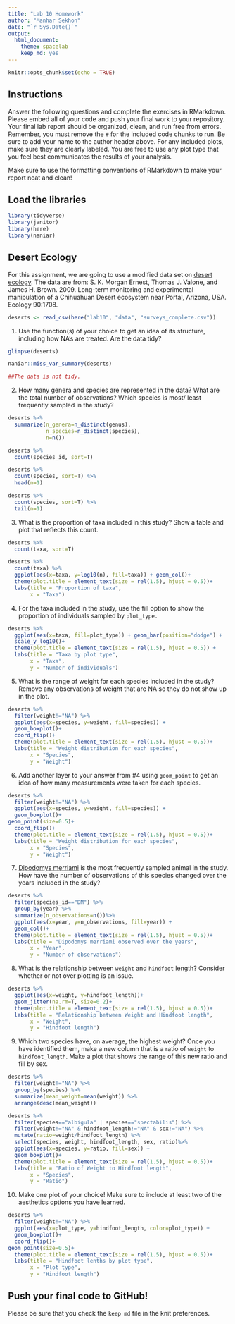 ```yaml
---
title: "Lab 10 Homework"
author: "Manhar Sekhon"
date: "`r Sys.Date()`"
output:
  html_document: 
    theme: spacelab
    keep_md: yes
---
```


```r
knitr::opts_chunk$set(echo = TRUE)
```

## Instructions
Answer the following questions and complete the exercises in RMarkdown. Please embed all of your code and push your final work to your repository. Your final lab report should be organized, clean, and run free from errors. Remember, you must remove the `#` for the included code chunks to run. Be sure to add your name to the author header above. For any included plots, make sure they are clearly labeled. You are free to use any plot type that you feel best communicates the results of your analysis.  

Make sure to use the formatting conventions of RMarkdown to make your report neat and clean!  

## Load the libraries
```r
library(tidyverse)
library(janitor)
library(here)
library(naniar)
``` 

## Desert Ecology
For this assignment, we are going to use a modified data set on [desert ecology](http://esapubs.org/archive/ecol/E090/118/). The data are from: S. K. Morgan Ernest, Thomas J. Valone, and James H. Brown. 2009. Long-term monitoring and experimental manipulation of a Chihuahuan Desert ecosystem near Portal, Arizona, USA. Ecology 90:1708.
```r
deserts <- read_csv(here("lab10", "data", "surveys_complete.csv"))
```

1. Use the function(s) of your choice to get an idea of its structure, including how NA's are treated. Are the data tidy? 

```r
glimpse(deserts)
```


```r
naniar::miss_var_summary(deserts)
```
```r
##The data is not tidy.
```


2. How many genera and species are represented in the data? What are the total number of observations? Which species is most/ least frequently sampled in the study?

```r
deserts %>%
  summarize(n_genera=n_distinct(genus),
            n_species=n_distinct(species),
            n=n())
```


```r
deserts %>% 
  count(species_id, sort=T)
```


```r
deserts %>% 
  count(species, sort=T) %>% 
  head(n=1)
```

```r
deserts %>% 
  count(species, sort=T) %>% 
  tail(n=1)
```

3. What is the proportion of taxa included in this study? Show a table and plot that reflects this count.

```r
deserts %>% 
  count(taxa, sort=T)
```

```r
deserts %>% 
  count(taxa) %>% 
  ggplot(aes(x=taxa, y=log10(n), fill=taxa)) + geom_col()+
  theme(plot.title = element_text(size = rel(1.5), hjust = 0.5))+
  labs(title = "Proportion of taxa",
       x = "Taxa")
```


4. For the taxa included in the study, use the fill option to show the proportion of individuals sampled by `plot_type.`

```r
deserts %>% 
  ggplot(aes(x=taxa, fill=plot_type)) + geom_bar(position="dodge") +
  scale_y_log10()+
  theme(plot.title = element_text(size = rel(1.5), hjust = 0.5)) +
  labs(title = "Taxa by plot type",
       x = "Taxa",
       y = "Number of individuals")
```


5. What is the range of weight for each species included in the study? Remove any observations of weight that are NA so they do not show up in the plot.

```r
deserts %>% 
  filter(weight!="NA") %>% 
  ggplot(aes(x=species, y=weight, fill=species)) +
  geom_boxplot()+
  coord_flip()+
  theme(plot.title = element_text(size = rel(1.5), hjust = 0.5))+
  labs(title = "Weight distribution for each species",
       x = "Species",
       y = "Weight")
```


6. Add another layer to your answer from #4 using `geom_point` to get an idea of how many measurements were taken for each species.

```r
deserts %>% 
  filter(weight!="NA") %>% 
  ggplot(aes(x=species, y=weight, fill=species)) +
  geom_boxplot()+
geom_point(size=0.5)+
  coord_flip()+
  theme(plot.title = element_text(size = rel(1.5), hjust = 0.5))+
  labs(title = "Weight distribution for each species",
       x = "Species",
       y = "Weight")
```

7. [Dipodomys merriami](https://en.wikipedia.org/wiki/Merriam's_kangaroo_rat) is the most frequently sampled animal in the study. How have the number of observations of this species changed over the years included in the study?

```r
deserts %>% 
  filter(species_id=="DM") %>% 
  group_by(year) %>% 
  summarize(n_observations=n())%>% 
  ggplot(aes(x=year, y=n_observations, fill=year)) + 
  geom_col()+
  theme(plot.title = element_text(size = rel(1.5), hjust = 0.5))+
  labs(title = "Dipodomys merriami observed over the years",
       x = "Year",
       y = "Number of observations")
```


8. What is the relationship between `weight` and `hindfoot` length? Consider whether or not over plotting is an issue.

```r
deserts %>% 
  ggplot(aes(x=weight, y=hindfoot_length))+
  geom_jitter(na.rm=T, size=0.2)+
  theme(plot.title = element_text(size = rel(1.5), hjust = 0.5))+
  labs(title = "Relationship between Weight and Hindfoot length",
       x = "Weight",
       y = "Hindfoot length")
```


9. Which two species have, on average, the highest weight? Once you have identified them, make a new column that is a ratio of `weight` to `hindfoot_length`. Make a plot that shows the range of this new ratio and fill by sex.

```r
deserts %>% 
  filter(weight!="NA") %>% 
  group_by(species) %>% 
  summarize(mean_weight=mean(weight)) %>% 
  arrange(desc(mean_weight))
```

```r
deserts %>% 
  filter(species=="albigula" | species=="spectabilis") %>% 
  filter(weight!="NA" & hindfoot_length!="NA" & sex!="NA") %>% 
  mutate(ratio=weight/hindfoot_length) %>% 
  select(species, weight, hindfoot_length, sex, ratio)%>% 
  ggplot(aes(x=species, y=ratio, fill=sex)) + 
  geom_boxplot()+
  theme(plot.title = element_text(size = rel(1.5), hjust = 0.5))+
  labs(title = "Ratio of Weight to Hindfoot length",
       x = "Species",
       y = "Ratio")
```


10. Make one plot of your choice! Make sure to include at least two of the aesthetics options you have learned.

```r
deserts %>% 
  filter(weight!="NA") %>% 
  ggplot(aes(x=plot_type, y=hindfoot_length, color=plot_type)) +
  geom_boxplot()+
  coord_flip()+
geom_point(size=0.5)+
  theme(plot.title = element_text(size = rel(1.5), hjust = 0.5))+
  labs(title = "Hindfoot lenths by plot type",
       x = "Plot type",
       y = "Hindfoot length")
```


## Push your final code to GitHub!
Please be sure that you check the `keep md` file in the knit preferences. 